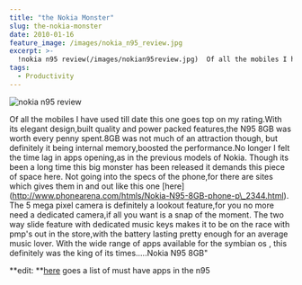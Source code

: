 ```yaml
---
title: "the Nokia Monster"
slug: the-nokia-monster
date: 2010-01-16
feature_image: /images/nokia_n95_review.jpg
excerpt: >-
  !nokia n95 review(/images/nokian95review.jpg)  Of all the mobiles I have used till date this one goes top on my rating.With its elegant design,built quality and power packed features,the N95 8GB...
tags:
  - Productivity
---
```

![nokia n95 review](/images/nokia_n95_review.jpg)

Of all the mobiles I have used till date this one goes top on my rating.With its elegant design,built quality and power packed features,the N95 8GB was worth every penny spent.8GB was not much of an attraction though, but definitely it being internal memory,boosted the performance.No longer I felt the time lag in apps opening,as in the previous models of Nokia. Though its been a long time this big monster has been released it demands this piece of space here. Not going into the specs of the phone,for there are sites which gives them in and out like this one \[here\](http://www.phonearena.com/htmls/Nokia-N95-8GB-phone-p\_2344.html). The 5 mega pixel camera is definitely a lookout feature,for you no more need a dedicated camera,if all you want is a snap of the moment. The two way slide feature with dedicated music keys makes it to be on the race with pmp's out in the store,with the battery lasting pretty enough for an average music lover. With the wide range of apps available for the symbian os , this definitely was the king of its times.....Nokia N95 8GB"

\*\*edit: \*\*[here](http://n95-download.xhost.ro/?p=4) goes a list of must have apps in the n95